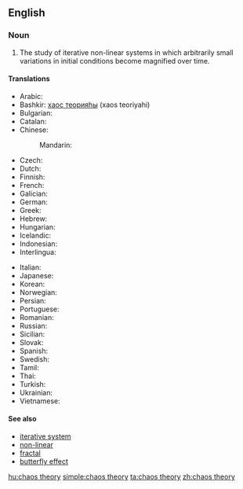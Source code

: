 ==English==
{{wikipedia}}

===Noun===
{{en-noun|head=[[chaos]] [[theory]]|-}}

# {{context|mathematics|lang=en}} The study of iterative non-linear systems in which arbitrarily small variations in initial conditions become magnified over time.

====Translations====
{{trans-top|chaos theory}}
* Arabic: {{t|ar|نظرية الشواش|f}}
* Bashkir: [[хаос теорияһы]] (xaos teoriyahi)
* Bulgarian: {{t|bg|теория на хаоса|f}}
* Catalan: {{t|ca|teoria del caos|f}}
* Chinese:
*: Mandarin: {{t|cmn|混沌理论|tr=hùndùn lǐlùn}}
* Czech: {{t|cs|teorie chaosu|f}}
* Dutch: {{t|nl|chaostheorie|f}}
* Finnish: {{t+|fi|kaaosteoria}}
* French: {{t|fr|théorie du chaos|f}}
* Galician: {{t|gl|teoría do caos|f}}
* German: {{t|de|Chaosforschung|f}}
* Greek: {{t|el|θεωρία του χάους|f}}
* Hebrew: {{t|he|תורת הכאוס}}
* Hungarian: {{t|hu|káoszelmélet}}
* Icelandic: {{t|is|óreiðukenning|f}}
* Indonesian: {{t|id|teori chaos}}
* Interlingua: {{t|ia|theoria del chaos}}
{{trans-mid}}
* Italian: {{t|it|teoria del caos|f}}
* Japanese: {{t|ja|カオス理論|tr=kaosu riron}}
* Korean: {{t|ko|혼돈 이론|tr=hondon iron}}
* Norwegian: {{t|no|kaosteori}}
* Persian: {{t|fa|نظریه آشوب}}
* Portuguese: {{t|pt|teoria do caos|f}}
* Romanian: {{t|ro|teoria haosului|f}}
* Russian: {{t|ru|теория хаоса|f|tr=teórija xáosa}}
* Sicilian: {{t|scn|tiurìa dû càusu|f}}
* Slovak: {{t|sk|teória chaosu|f}}
* Spanish: {{t|es|teoría del caos|f}}
* Swedish: {{t+|sv|kaosteori|c}}
* Tamil: {{t|ta|ஒழுங்கின்மை கோட்பாடு}}
* Thai: {{t|th|ทฤษฎีความอลวน|tr=sítdee kwaam onwon}}
* Turkish: {{t|tr|kaos teorisi}}
* Ukrainian: {{t|uk|теорія хаосу|f}}
* Vietnamese: {{t|vi|lý thuyết hỗn loạn}}
{{trans-bottom}}

====See also====
* [[iterative system]]
* [[non-linear]]
* [[fractal]]
* [[butterfly effect]]

[[hu:chaos theory]]
[[simple:chaos theory]]
[[ta:chaos theory]]
[[zh:chaos theory]]